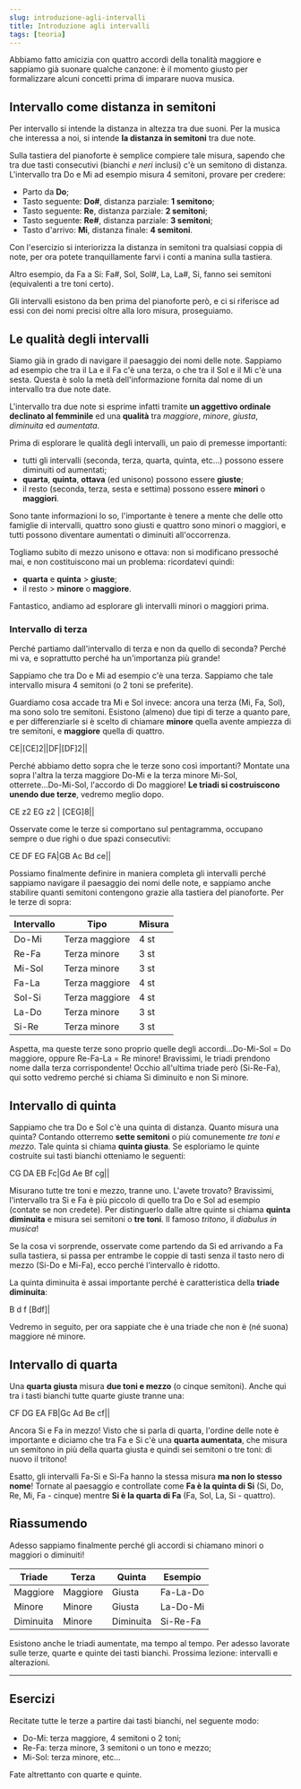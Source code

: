 ```yaml
---
slug: introduzione-agli-intervalli
title: Introduzione agli intervalli
tags: [teoria]
---
```

Abbiamo fatto amicizia con quattro accordi della tonalità maggiore e sappiamo già suonare qualche canzone: è il momento giusto per formalizzare alcuni concetti prima di imparare nuova musica.

<Truncate/>

## Intervallo come distanza in semitoni

Per intervallo si intende la distanza in altezza tra due suoni. Per la musica che interessa a noi, si intende **la distanza in semitoni** tra due note.

Sulla tastiera del pianoforte è semplice compiere tale misura, sapendo che tra due tasti consecutivi (bianchi _e neri_ inclusi) c'è un semitono di distanza. L'intervallo tra Do e Mi ad esempio misura 4 semitoni, provare per credere:

- Parto da **Do**;
- Tasto seguente: **Do#**, distanza parziale: **1 semitono**;
- Tasto seguente: **Re**, distanza parziale: **2 semitoni**;
- Tasto seguente: **Re#**, distanza parziale: **3 semitoni**;
- Tasto d'arrivo: **Mi**, distanza finale: **4 semitoni**.

Con l'esercizio si interiorizza la distanza in semitoni tra qualsiasi coppia di note, per ora potete tranquillamente farvi i conti a manina sulla tastiera.

Altro esempio, da Fa a Si: Fa#, Sol, Sol#, La, La#, Si, fanno sei semitoni (equivalenti a tre toni certo).

Gli intervalli esistono da ben prima del pianoforte però, e ci si riferisce ad essi con dei nomi precisi oltre alla loro misura, proseguiamo.

## Le qualità degli intervalli

Siamo già in grado di navigare il paesaggio dei nomi delle note. Sappiamo ad esempio che tra il La e il Fa c'è una terza, o che tra il Sol e il Mi c'è una sesta. Questa è solo la metà dell'informazione fornita dal nome di un intervallo tra due note date.

L'intervallo tra due note si esprime infatti tramite **un aggettivo ordinale declinato al femminile** ed una **qualità** tra _maggiore_, _minore_, _giusta_, _diminuita_ ed _aumentata_.

Prima di esplorare le qualità degli intervalli, un paio di premesse importanti:

- tutti gli intervalli (seconda, terza, quarta, quinta, etc...) possono essere diminuiti od aumentati;
- **quarta**, **quinta**, **ottava** (ed unisono) possono essere **giuste**;
- il resto (seconda, terza, sesta e settima) possono essere **minori** o **maggiori**.

Sono tante informazioni lo so, l'importante è tenere a mente che delle otto famiglie di intervalli, quattro sono giusti e quattro sono minori o maggiori, e tutti possono diventare aumentati o diminuiti all'occorrenza.

Togliamo subito di mezzo unisono e ottava: non si modificano pressoché mai, e non costituiscono mai un problema: ricordatevi quindi:

- **quarta** e **quinta** > **giuste**;
- il resto > **minore** o **maggiore**.

Fantastico, andiamo ad esplorare gli intervalli minori o maggiori prima.

### Intervallo di terza

Perché partiamo dall'intervallo di terza e non da quello di seconda? Perché mi va, e soprattutto perché ha un'importanza più grande!

Sappiamo che tra Do e Mi ad esempio c'è una terza. Sappiamo che tale intervallo misura 4 semitoni (o 2 toni se preferite).

Guardiamo cosa accade tra Mi e Sol invece: ancora una terza (Mi, Fa, Sol), ma sono solo tre semitoni. Esistono (almeno) due tipi di terze a quanto pare, e per differenziarle si è scelto di chiamare **minore** quella avente ampiezza di tre semitoni, e **maggiore** quella di quattro.

<Score defaultNoteLength="1/2" tempo={100}>
CE|[CE]2||DF|[DF]2||
</Score>

Perché abbiamo detto sopra che le terze sono così importanti? Montate una sopra l'altra la terza maggiore Do-Mi e la terza minore Mi-Sol, otterrete...Do-Mi-Sol, l'accordo di Do maggiore! **Le triadi si costruiscono unendo due terze**, vedremo meglio dopo.

<Score defaultNoteLength="1/8" tempo={100}>
CE z2 EG z2 | [CEG]8||
</Score>

Osservate come le terze si comportano sul pentagramma, occupano sempre o due righi o due spazi consecutivi:

<Score defaultNoteLength="1/8" tempo={100}>
CE DF EG FA|GB Ac Bd ce||
</Score>

Possiamo finalmente definire in maniera completa gli intervalli perché sappiamo navigare il paesaggio dei nomi delle note, e sappiamo anche stabilire quanti semitoni contengono grazie alla tastiera del pianoforte. Per le terze di sopra:

| Intervallo | Tipo           | Misura |
| ---------- | -------------- | ------ |
| Do-Mi      | Terza maggiore | 4 st   |
| Re-Fa      | Terza minore   | 3 st   |
| Mi-Sol     | Terza minore   | 3 st   |
| Fa-La      | Terza maggiore | 4 st   |
| Sol-Si     | Terza maggiore | 4 st   |
| La-Do      | Terza minore   | 3 st   |
| Si-Re      | Terza minore   | 3 st   |

Aspetta, ma queste terze sono proprio quelle degli accordi...Do-Mi-Sol = Do maggiore, oppure Re-Fa-La = Re minore! Bravissimi, le triadi prendono nome dalla terza corrispondente! Occhio all'ultima triade però (Si-Re-Fa), qui sotto vedremo perché si chiama Si diminuito e non Si minore.

## Intervallo di quinta

Sappiamo che tra Do e Sol c'è una quinta di distanza. Quanto misura una quinta? Contando otterremo **sette semitoni** o più comunemente _tre toni e mezzo_. Tale quinta si chiama **quinta giusta**. Se esploriamo le quinte costruite sui tasti bianchi otteniamo le seguenti:

<Score defaultNoteLength="1/8" tempo={100}>
CG DA EB Fc|Gd Ae Bf cg||
</Score>

Misurano tutte tre toni e mezzo, tranne uno. L'avete trovato? Bravissimi, l'intervallo tra Si e Fa è più piccolo di quello tra Do e Sol ad esempio (contate se non credete). Per distinguerlo dalle altre quinte si chiama **quinta diminuita** e misura sei semitoni o **tre toni**. Il famoso _tritono_, il _diabulus in musica_!

Se la cosa vi sorprende, osservate come partendo da Si ed arrivando a Fa sulla tastiera, si passa per entrambe le coppie di tasti senza il tasto nero di mezzo (Si-Do e Mi-Fa), ecco perché l'intervallo è ridotto.

La quinta diminuita è assai importante perché è caratteristica della **triade diminuita**:

<Score defaultNoteLength="1/8" tempo={80}>
B d f [Bdf]|
</Score>

Vedremo in seguito, per ora sappiate che è una triade che non è (né suona) maggiore né minore.

## Intervallo di quarta

Una **quarta giusta** misura **due toni e mezzo** (o cinque semitoni). Anche qui tra i tasti bianchi tutte quarte giuste tranne una:

<Score defaultNoteLength="1/8" tempo={100}>
CF DG EA FB|Gc Ad Be cf||
</Score>

Ancora Si e Fa in mezzo! Visto che si parla di quarta, l'ordine delle note è importante e diciamo che tra Fa e Si c'è una **quarta aumentata**, che misura un semitono in più della quarta giusta e quindi sei semitoni o tre toni: di nuovo il tritono!

Esatto, gli intervalli Fa-Si e Si-Fa hanno la stessa misura **ma non lo stesso nome**! Tornate al paesaggio e controllate come **Fa è la quinta di Si** (Si, Do, Re, Mi, Fa - cinque) mentre **Si è la quarta di Fa** (Fa, Sol, La, Si - quattro).

## Riassumendo

Adesso sappiamo finalmente perché gli accordi si chiamano minori o maggiori o diminuiti!

| Triade    | Terza    | Quinta    | Esempio  |
| --------- | -------- | --------- | -------- |
| Maggiore  | Maggiore | Giusta    | Fa-La-Do |
| Minore    | Minore   | Giusta    | La-Do-Mi |
| Diminuita | Minore   | Diminuita | Si-Re-Fa |

Esistono anche le triadi aumentate, ma tempo al tempo. Per adesso lavorate sulle terze, quarte e quinte dei tasti bianchi. Prossima lezione: intervalli e alterazioni.

---

## Esercizi

Recitate tutte le terze a partire dai tasti bianchi, nel seguente modo:

- Do-Mi: terza maggiore, 4 semitoni o 2 toni;
- Re-Fa: terza minore, 3 semitoni o un tono e mezzo;
- Mi-Sol: terza minore, etc...

Fate altrettanto con quarte e quinte.